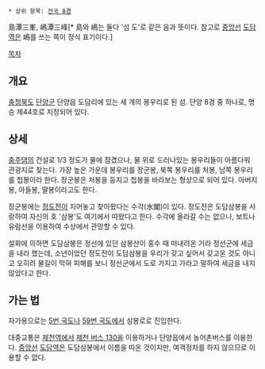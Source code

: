  * 상위 항목: [[전국 8경]]

島潭三峯, 嶋潭三峰[* 島와 嶋는 둘다 '섬 도'로 같은 음과 뜻이다. 참고로 [[중앙선]] [[도담역]]은 嶋를 쓰는 쪽이 정식 표기이다.]

[[목차]]
== 개요 ==
[[충청북도]] [[단양군]] 단양읍 도담리에 있는 세 개의 봉우리로 된 섬. 단양 8경 중 하나로, 명승 제44호로 지정되어 있다.

== 상세 ==
[[충주댐]]의 건설로 1/3 정도가 물에 잠겼으나, 물 위로 드러나있는 봉우리들이 아름다워 관광지로 찾는다. 가장 높은 가운데 봉우리를 장군봉, 북쪽 봉우리를 처봉, 남쪽 봉우리를 첩봉이라 한다. 장군봉은 처봉을 등지고 첩봉을 바라보는 형상으로 되어 있다. 아버지봉, 아들봉, 딸봉이라고도 한다.

장군봉에는 [[정도전]]이 지어놓고 찾아왔다는 수각(水閣)이 있다. 정도전은 도담삼봉을 사랑하여 자신의 호 '삼봉'도 여기에서 따왔다고 한다. 수각에 올라갈 수는 없으나, 보트나 유람선을 이용하여 수상에서 관망할 수 있다.

설화에 의하면 도담삼봉은 정선에 있던 삼봉산이 홍수 때 떠내려온 거라 정선군에 세금을 내라 했는데, 소년이었던 정도전이 도담삼봉을 우리가 갖고 싶어서 갖고온 것도 아니고 오히려 물길이 막혀 피해를 보니 정선군에서 도로 가지고 가라고 말하여 세금을 내지 않았다고 한다.

== 가는 법 ==
자가용으로는 [[5번 국도]]나 [[59번 국도]]에서 삼봉로로 진입한다.

대중교통은 [[제천역]]에서 [[제천 버스 130]]을 이용하거나 단양읍에서 농어촌버스를 이용한다. [[중앙선]] [[도담역]]은 도담삼봉에서 이름을 따온 것이지만, 여객정차를 하지 않으므로 이용할 수 없다.
